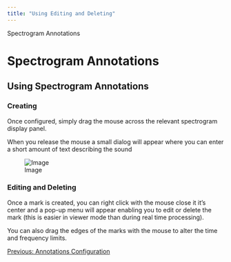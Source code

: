 ```yaml
---
title: "Using Editing and Deleting"
---
```

 Spectrogram Annotations 

Spectrogram Annotations
=======================

Using Spectrogram Annotations
-----------------------------

### Creating

Once configured, simply drag the mouse across the relevant spectrogram display panel.

When you release the mouse a small dialog will appear where you can enter a short amount of text describing the sound

![Image](./images/textinput.png)

  
  

### Editing and Deleting

Once a mark is created, you can right click with the mouse close it it's center and a pop-up menu will appear enabling you to edit or delete the mark (this is easier in viewer mode than during real time processing).

You can also drag the edges of the marks with the mouse to alter the time and frequency limits.

  

[Previous: Annotations Configuration](adding.html)

